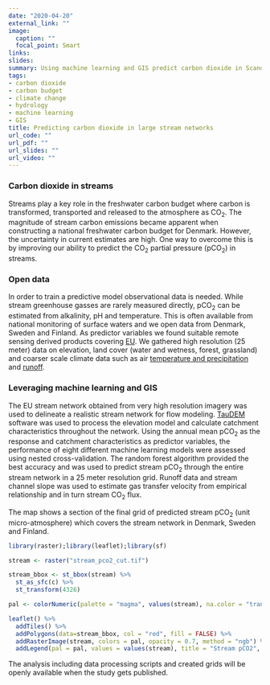 ```yaml
---
date: "2020-04-20"
external_link: ""
image: 
  caption: ""
  focal_point: Smart
links:
slides: 
summary: Using machine learning and GIS predict carbon dioxide in Scandinavia
tags:
- carbon dioxide
- carbon budget
- climate change
- hydrology
- machine learning
- GIS
title: Predicting carbon dioxide in large stream networks 
url_code: ""
url_pdf: ""
url_slides: ""
url_video: ""
---
```


### Carbon dioxide in streams

Streams play a key role in the freshwater carbon budget where carbon is transformed, transported and released to the atmosphere as CO~2~. The magnitude of stream carbon emissions became apparent when constructing a national freshwater carbon budget for Denmark. However, the uncertainty in current estimates are high. One way to overcome this is by improving our ability to predict the CO~2~ partial pressure (pCO~2~) in streams. 

### Open data 

In order to train a predictive model observational data is needed. While stream greenhouse gasses are rarely measured directly, pCO~2~ can be estimated from alkalinity, pH and temperature. This is often available from national monitoring of surface waters and we open data from Denmark, Sweden and Finland. As predictor variables we found suitable remote sensing derived products covering [EU](https://land.copernicus.eu/imagery-in-situ). We gathered high resolution (25 meter) data on elevation, land cover (water and wetness, forest, grassland) and coarser scale climate data such as air [temperature and precipitation](https://www.worldclim.org/) and [runoff](http://www.gloh2o.org/gscd/).

### Leveraging machine learning and GIS

The EU stream network obtained from very high resolution imagery was used to delineate a realistic stream network for flow modeling. [TauDEM](http://hydrology.usu.edu/taudem/taudem5/index.html) software was used to process the elevation model and calculate catchment characteristics throughout the network. Using the annual mean pCO~2~ as the response and catchment characteristics as predictor variables, the performance of eight different machine learning models were assessed using nested cross-validation. The random forest algorithm provided the best accuracy and was used to predict stream pCO~2~ through the entire stream network in a 25 meter resolution grid. Runoff data and stream channel slope was used to estimate gas transfer velocity from empirical relationship and in turn stream CO~2~ flux. 

The map shows a section of the final grid of predicted stream pCO~2~ (unit micro-atmosphere) which covers the stream network in Denmark, Sweden and Finland.

```r
library(raster);library(leaflet);library(sf)

stream <- raster("stream_pco2_cut.tif")

stream_bbox <- st_bbox(stream) %>% 
  st_as_sfc(c) %>% 
  st_transform(4326)

pal <- colorNumeric(palette = "magma", values(stream), na.color = "transparent", reverse = TRUE)

leaflet() %>% 
  addTiles() %>%
  addPolygons(data=stream_bbox, col = "red", fill = FALSE) %>% 
  addRasterImage(stream, colors = pal, opacity = 0.7, method = "ngb") %>%
  addLegend(pal = pal, values = values(stream), title = "Stream pCO2", opacity = 1)
```

The analysis including data processing scripts and created grids will be openly available when the study gets published.